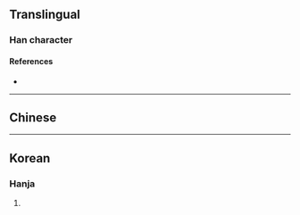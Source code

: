 {{character info}}
==Translingual==

===Han character===
{{Han char|rn=85|rad=水|as=10|sn=13|four=|canj=EBMO|ids=⿰氵冡}}

====References====
* {{Han ref|kx=0639.220|dkj=17932|dj=1046.140|hdz=31709.030|uh=6E95|ud=28309}}

----

==Chinese==
{{zh-see|濛|v}}

----

==Korean==

===Hanja===
{{ko-hanja|hangeul=몽|eumhun=|rv=mong|mr=mong|y=mong}}

# {{rfdef|ko|sort=水10}}